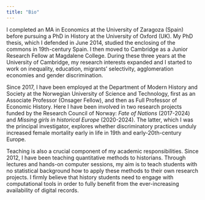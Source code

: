 ```yaml
---
title: "Bio"
---
```


I completed an MA in Economics at the University of Zaragoza (Spain) before pursuing a PhD in History at the University of Oxford (UK). My PhD thesis, which I defended in June 2014, studied the enclosing of the commons in 19th-century Spain. I then moved to Cambridge as a Junior Research Fellow at Magdalene College. During these three years at the University of Cambridge, my research interests expanded and I started to work on inequality, education, migrants’ selectivity, agglomeration economies and gender discrimination.

Since 2017, I have been employed at the Department of Modern History and Society at the Norwegian University of Science and Technology, first as an Associate Professor (Onsager Fellow), and then as Full Professor of Economic History. Here I have been involved in two research projects funded by the Research Council of Norway: *Fate of Nations* (2017-2024) and *Missing girls in historical Europe*  (2020-2024). The latter, which I was the principal investigator, explores whether discriminatory practices unduly increased female mortality early in life in 19th and early-20th-century Europe. 

Teaching is also a crucial component of my academic responsibilities. Since 2012, I have been teaching quantitative methods to historians. Through lectures and hands-on computer sessions, my aim is to teach students with no statistical background how to apply these methods to their own research projects. I firmly believe that history students need to engage with computational tools in order to fully benefit from the ever-increasing availability of digital records.